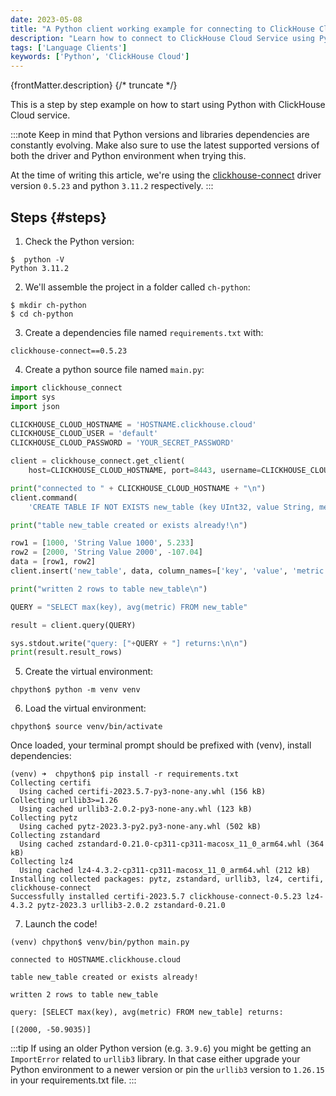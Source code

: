 ```yaml
---
date: 2023-05-08
title: "A Python client working example for connecting to ClickHouse Cloud Service"
description: "Learn how to connect to ClickHouse Cloud Service using Python with a step-by-step example using the clickhouse-connect driver."
tags: ['Language Clients']
keywords: ['Python', 'ClickHouse Cloud']
---
```


{frontMatter.description}
{/* truncate */}

This is a step by step example on how to start using Python with ClickHouse Cloud service. 

:::note
Keep in mind that Python versions and libraries dependencies are constantly evolving. Make also sure to use the latest supported versions of both the driver and Python environment when trying this.

At the time of writing this article, we're using the [clickhouse-connect](https://github.com/ClickHouse/clickhouse-connect) driver version `0.5.23` and python `3.11.2` respectively.
:::

## Steps {#steps}

1. Check the Python version:

```
$  python -V
Python 3.11.2
```

2. We'll assemble the project in a folder called `ch-python`:

```
$ mkdir ch-python
$ cd ch-python
```

3. Create a dependencies file named `requirements.txt` with:

```
clickhouse-connect==0.5.23
```

4. Create a python source file named `main.py`:

```py
import clickhouse_connect
import sys
import json

CLICKHOUSE_CLOUD_HOSTNAME = 'HOSTNAME.clickhouse.cloud'
CLICKHOUSE_CLOUD_USER = 'default'
CLICKHOUSE_CLOUD_PASSWORD = 'YOUR_SECRET_PASSWORD'

client = clickhouse_connect.get_client(
    host=CLICKHOUSE_CLOUD_HOSTNAME, port=8443, username=CLICKHOUSE_CLOUD_USER, password=CLICKHOUSE_CLOUD_PASSWORD)

print("connected to " + CLICKHOUSE_CLOUD_HOSTNAME + "\n")
client.command(
    'CREATE TABLE IF NOT EXISTS new_table (key UInt32, value String, metric Float64) ENGINE MergeTree ORDER BY key')

print("table new_table created or exists already!\n")

row1 = [1000, 'String Value 1000', 5.233]
row2 = [2000, 'String Value 2000', -107.04]
data = [row1, row2]
client.insert('new_table', data, column_names=['key', 'value', 'metric'])

print("written 2 rows to table new_table\n")

QUERY = "SELECT max(key), avg(metric) FROM new_table"

result = client.query(QUERY)

sys.stdout.write("query: ["+QUERY + "] returns:\n\n")
print(result.result_rows)
```

5. Create the virtual environment:

```
chpython$ python -m venv venv
```

6. Load the virtual environment:

```
chpython$ source venv/bin/activate
```

Once loaded, your terminal prompt should be prefixed with (venv), install dependencies:

```
(venv) ➜  chpython$ pip install -r requirements.txt
Collecting certifi
  Using cached certifi-2023.5.7-py3-none-any.whl (156 kB)
Collecting urllib3>=1.26
  Using cached urllib3-2.0.2-py3-none-any.whl (123 kB)
Collecting pytz
  Using cached pytz-2023.3-py2.py3-none-any.whl (502 kB)
Collecting zstandard
  Using cached zstandard-0.21.0-cp311-cp311-macosx_11_0_arm64.whl (364 kB)
Collecting lz4
  Using cached lz4-4.3.2-cp311-cp311-macosx_11_0_arm64.whl (212 kB)
Installing collected packages: pytz, zstandard, urllib3, lz4, certifi, clickhouse-connect
Successfully installed certifi-2023.5.7 clickhouse-connect-0.5.23 lz4-4.3.2 pytz-2023.3 urllib3-2.0.2 zstandard-0.21.0
```

7. Launch the code!

```
(venv) chpython$ venv/bin/python main.py

connected to HOSTNAME.clickhouse.cloud

table new_table created or exists already!

written 2 rows to table new_table

query: [SELECT max(key), avg(metric) FROM new_table] returns:

[(2000, -50.9035)]
```

:::tip
If using an older Python version (e.g. `3.9.6`) you might be getting an `ImportError` related to `urllib3` library.
In that case either upgrade your Python environment to a newer version or pin the `urllib3` version to `1.26.15` in your requirements.txt file.
:::
